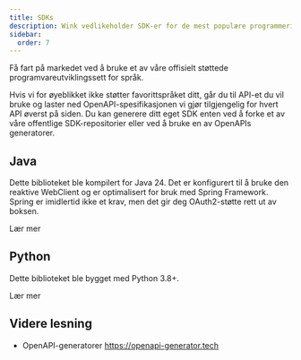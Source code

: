 ```yaml
---
title: SDKs
description: Wink vedlikeholder SDK-er for de mest populære programmeringsspråkene.
sidebar:
  order: 7
---
```


Få fart på markedet ved å bruke et av våre offisielt støttede programvareutviklingssett for språk.

Hvis vi for øyeblikket ikke støtter favorittspråket ditt, går du til API-et du vil bruke og laster ned OpenAPI-spesifikasjonen vi gjør tilgjengelig for hvert API øverst på siden. Du kan generere ditt eget SDK enten ved å forke et av våre offentlige SDK-repositorier eller ved å bruke en av OpenAPIs generatorer.

## Java

Dette biblioteket ble kompilert for Java 24. Det er konfigurert til å bruke den reaktive WebClient og er optimalisert for bruk med Spring Framework. Spring er imidlertid ikke et krav, men det gir deg OAuth2-støtte rett ut av boksen.

<LinkButton href="https://github.com/wink-travel/wink-sdk-java" variant="secondary" icon="external">
  Lær mer
</LinkButton>


## Python

Dette biblioteket ble bygget med Python 3.8+.

<LinkButton href="https://github.com/wink-travel/wink-sdk-python" variant="secondary" icon="external">
  Lær mer
</LinkButton>


## Videre lesning

* OpenAPI-generatorer https://openapi-generator.tech

